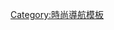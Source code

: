 {{Navbox
|name       = 法國高級時裝公會成員
| state = {{{state<includeonly>|autocollapse</includeonly>}}}
|title      = [[法國高級時裝公會]]會員
|listclass = hlist

|group1 = 會員
|list1  =
* {{link-en|愛德林·安德烈|Adeline André}}
* {{link-en|安妮·瓦莱丽·哈什|Anne Valérie Hash}}
* {{link-en|卡羅塔·阿法洛|Carlota Alfaro}}
* [[香奈兒]]
* [[克里斯汀·迪奥]]
* {{link-en|多米尼克·茜羅|Dominique Sirop}}
* {{link-en|弗朗克·索比耶|Franck Sorbier}}
* [[纪梵希]]
* [[尚-保羅·高緹耶]]
* [[Maurizio Galante]]
* {{link-en|斯蒂芬·罗兰|Stéphane Rolland}}

|group2 = 已邀請會員
|list2 = 
* Adam Jones
* {{link-en|艾历克西斯·马毕|Alexis Mabille}}
* {{link-en|古斯塔夫·林斯|Atelier Gustavo Lins}}
* {{link-en|布什哈·加拉尔|Bouchra Jarrar}}
* {{link-en|克利斯朵夫·何塞|Christophe Josse}}
* {{link-en|約瑟夫·托馬斯文|Josephus Thimister}}
* {{link-en|乐弗兰克·费朗|Ferrant Lefranc}}
* {{link-en|拉比·卡沃茲|Rabih Kayrouz}}

|group3 = 國外會員
|list3 =
* [[喬治·亞曼尼]]
* {{link-en|艾莉·薩博|Elie Saab}}
* {{link-en|范倫鐵諾·格拉瓦尼|Valentino Garavani|范倫鐵諾}}
}}<noinclude>
{{collapsible option}}
[[Category:時尚導航模板]]
</noinclude>